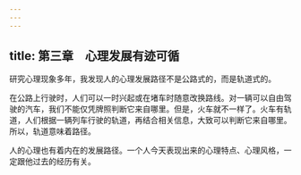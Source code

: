 ```yaml
---
---
---
```

title: 第三章　心理发展有迹可循
---




研究心理现象多年，我发现人的心理发展路径不是公路式的，而是轨道式的。

在公路上行驶时，人们可以一时兴起或在堵车时随意改换路线。对一辆可以自由驾驶的汽车，我们不能仅凭牌照判断它来自哪里。但是，火车就不一样了。火车有轨道，人们根据一辆列车行驶的轨道，再结合相关信息，大致可以判断它来自哪里。所以，轨道意味着路径。

人的心理也有着内在的发展路径。一个人今天表现出来的心理特点、心理风格，一定跟他过去的经历有关。